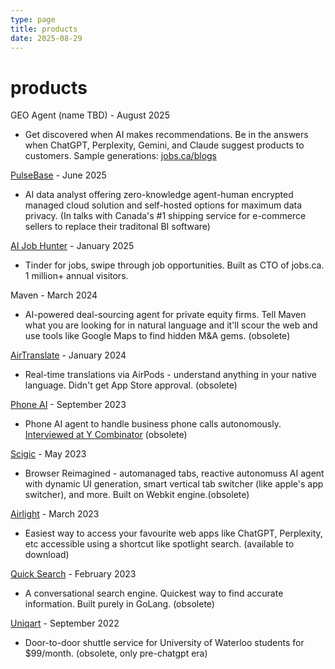 ```yaml
---
type: page
title: products
date: 2025-08-29
---
```



# products


<div>


GEO Agent (name TBD) - August 2025
- Get discovered when AI makes recommendations. Be in the answers when ChatGPT, Perplexity, Gemini, and Claude suggest products to customers. Sample generations: [jobs.ca/blogs](https://jobs.ca/blogs)

[PulseBase](https://pulsebase.io) - June 2025
- AI data analyst offering zero-knowledge agent-human encrypted managed cloud solution and self-hosted options for maximum data privacy. (In talks with Canada's #1 shipping service for e-commerce sellers to replace their traditonal BI software)

[AI Job Hunter](https://jobs.ca/ai-job-hunter) - January 2025
- Tinder for jobs, swipe through job opportunities. Built as CTO of jobs.ca. 1 million+ annual visitors.

Maven - March 2024
- AI-powered deal-sourcing agent for private equity firms. Tell Maven what you are looking for in natural language and it'll scour the web and use tools like Google Maps to find hidden M&A gems. (obsolete)

[AirTranslate](https://github.com/nidhishgajjar/airtranslate-ios) - January 2024
- Real-time translations via AirPods - understand anything in your native language. Didn't get App Store approval. (obsolete)

[Phone AI](https://x.com/artmarryscience/status/1761252660676600171) - September 2023
- Phone AI agent to handle business phone calls autonomously. [Interviewed at Y Combinator](https://www.ycombinator.com) (obsolete)

[Scigic](https://scigic.com) - May 2023
- Browser Reimagined - automanaged tabs, reactive autonomuss AI agent with dynamic UI generation, smart vertical tab switcher (like apple's app switcher), and more. Built on Webkit engine.(obsolete)

[Airlight](https://airlight.pro) - March 2023
- Easiest way to access your favourite web apps like ChatGPT, Perplexity, etc accessible using a shortcut like spotlight search. (available to download)

[Quick Search](https://github.com/nidhishgajjar/quicksearch-api) - February 2023
- A conversational search engine. Quickest way to find accurate information. Built purely in GoLang. (obsolete)

[Uniqart](https://linktr.ee/uniqart) - September 2022
- Door-to-door shuttle service for University of Waterloo students for $99/month. (obsolete, only pre-chatgpt era)


</div>

